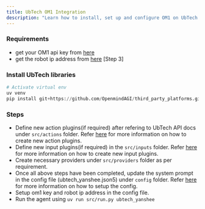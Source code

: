 ```yaml
---
title: UbTech OM1 Integration
description: "Learn how to install, set up and configure OM1 on UbTech mini humanoid (Yanshee)."
---
```


### Requirements
- get your OM1 api key from [here](https://portal.openmind.org/)
- get the robot ip address from [here](robot_setup) [Step 3]

### Install UbTech libraries
```python 
# Activate virtual env 
uv venv
pip install git+https://github.com/OpenmindAGI/third_party_platforms.git#subdirectory=ubtech/ubtech
```
### Steps   
- Define new action plugins(if required) after refering to UbTech API docs under `src/actions` folder. Refer [here](/action-plugin) for more information on how to create new action plugins.
- Define new input plugins(if required) in the `src/inputs` folder. Refer [here](/input-plugin) for more information on how to create new input plugins.
- Create necessary providers under `src/providers` folder as per requirement.
- Once all above steps have been completed, update the system prompt in the config file (ubtech_yanshee.json5) under `config` folder. Refer [here](/concepts/configuration) for more information on how to setup the config.
- Setup om1 key and robot ip address in the config file.
- Run the agent using `uv run src/run.py ubtech_yanshee`


